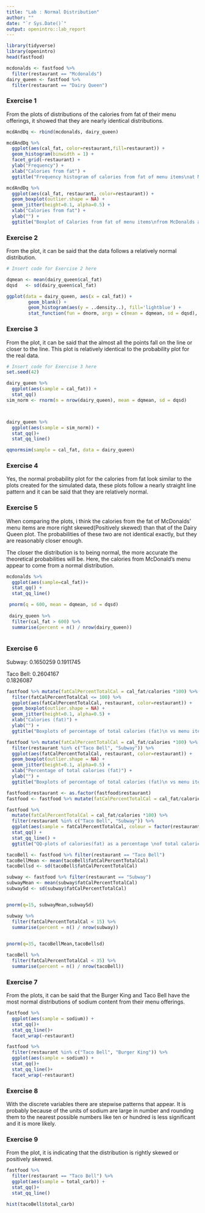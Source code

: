 ---
title: "Lab : Normal Distribution"
author: ""
date: "`r Sys.Date()`"
output: openintro::lab_report
---

```{r load-packages, message=FALSE}
library(tidyverse)
library(openintro)
head(fastfood)
```
```{r}
mcdonalds <- fastfood %>%
  filter(restaurant == "Mcdonalds")
dairy_queen <- fastfood %>%
  filter(restaurant == "Dairy Queen")
```


### Exercise 1

From the plots of distributions of the calories from fat of their menu offerings, it showed that they are nearly identical distributions.


```{r}

mcdAndDq <- rbind(mcdonalds, dairy_queen)

mcdAndDq %>% 
  ggplot(aes(cal_fat, color=restaurant,fill=restaurant)) +
  geom_histogram(binwidth = 1) +
  facet_grid(~restaurant) +
  ylab("Frequency") +
  xlab("Calories from fat") + 
  ggtitle("Frequency histogram of calories from fat of menu items\nat McDonalds and Dairy Queen")

mcdAndDq %>% 
  ggplot(aes(cal_fat, restaurant, color=restaurant)) +
  geom_boxplot(outlier.shape = NA) +
  geom_jitter(height=0.1, alpha=0.5) +
  xlab("Calories from fat") +
  ylab("") +
  ggtitle("Boxplot of Calories from fat of menu items\nfrom McDonalds and Dairy Queen")


```


### Exercise 2
From the plot, it can be said that the data follows a relatively normal distribution.

```{r}
# Insert code for Exercise 2 here

dqmean <- mean(dairy_queen$cal_fat)
dqsd   <- sd(dairy_queen$cal_fat)

ggplot(data = dairy_queen, aes(x = cal_fat)) +
        geom_blank() +
        geom_histogram(aes(y = ..density..), fill='lightblue') +
        stat_function(fun = dnorm, args = c(mean = dqmean, sd = dqsd), col = "tomato")


```


### Exercise 3

From the plot, it can be said that the almost all the points fall on the line or closer to the line. This plot is relatively identical to the probability plot for the real data.

```{r}
# Insert code for Exercise 3 here
set.seed(42)

dairy_queen %>%
  ggplot(aes(sample = cal_fat)) + 
  stat_qq()
sim_norm <- rnorm(n = nrow(dairy_queen), mean = dqmean, sd = dqsd)



dairy_queen %>% 
  ggplot(aes(sample = sim_norm)) + 
  stat_qq()+
  stat_qq_line()

qqnormsim(sample = cal_fat, data = dairy_queen)

```


### Exercise 4

Yes, the normal probability plot for the calories from fat look similar to the plots created for the simulated data, these plots follow a nearly straight line pattern and it can be said that they are relatively normal.


### Exercise 5


When comparing the plots, i think the  calories from the fat of McDonalds’ menu items are more right skewed(Positively skewed) than that of the Dairy Queen plot. The probabilities of these two are not identical exactly, but they are reasonably closer enough. 

The closer the distribution is to being normal, the more accurate the theoretical probabilities will be. Here, the calories from McDonald’s menu appear to come from a normal distribution.

```{r}

mcdonalds %>%
  ggplot(aes(sample=cal_fat))+
  stat_qq() +
  stat_qq_line()

 pnorm(q = 600, mean = dqmean, sd = dqsd)
 
 dairy_queen %>% 
  filter(cal_fat > 600) %>%
  summarise(percent = n() / nrow(dairy_queen))
 
```


### Exercise 6

Subway:
0.1650259
0.1911745

Taco Bell:
0.2604167	
0.1826087	

```{r}

fastfood %>% mutate(fatCalPercentTotalCal = cal_fat/calories *100) %>% 
  filter(fatCalPercentTotalCal <= 100) %>%  
  ggplot(aes(fatCalPercentTotalCal, restaurant, color=restaurant)) +
  geom_boxplot(outlier.shape = NA) +
  geom_jitter(height=0.1, alpha=0.5) +
  xlab("Calories (fat)") +
  ylab("") +
  ggtitle("Boxplots of percentage of total calories (fat)\n vs menu items (fast food restaurants)")

fastfood %>% mutate(fatCalPercentTotalCal = cal_fat/calories *100) %>%  
  filter(restaurant %in% c("Taco Bell", "Subway")) %>%  
  ggplot(aes(fatCalPercentTotalCal, restaurant, color=restaurant)) +
  geom_boxplot(outlier.shape = NA) +
  geom_jitter(height=0.1, alpha=0.5) +
  xlab("Percentage of total calories (fat)") +
  ylab("") +
  ggtitle("Boxplots of percentage of total calories (fat)\n vs menu items (from Taco Bell and Subway)")

fastfood$restaurant <- as.factor(fastfood$restaurant)
fastfood <- fastfood %>% mutate(fatCalPercentTotalCal = cal_fat/calories *100)

fastfood %>%
  mutate(fatCalPercentTotalCal = cal_fat/calories *100) %>%  
  filter(restaurant %in% c("Taco Bell", "Subway")) %>%  
  ggplot(aes(sample = fatCalPercentTotalCal, colour = factor(restaurant))) +
  stat_qq() +
  stat_qq_line() +
  ggtitle("QQ-plots of calories(fat) as a percentage \nof total calories(from Subway and Taco Bell)")

tacoBell <- fastfood %>% filter(restaurant == "Taco Bell")
tacoBellMean <- mean(tacoBell$fatCalPercentTotalCal)
tacoBellsd <- sd(tacoBell$fatCalPercentTotalCal)

subway <- fastfood %>% filter(restaurant == "Subway")
subwayMean <- mean(subway$fatCalPercentTotalCal)
subwaySd <- sd(subway$fatCalPercentTotalCal)


pnorm(q=15, subwayMean,subwaySd)

subway %>% 
  filter(fatCalPercentTotalCal < 15) %>%
  summarise(percent = n() / nrow(subway))

            
pnorm(q=35, tacoBellMean,tacoBellsd)

tacoBell %>% 
  filter(fatCalPercentTotalCal < 35) %>%
  summarise(percent = n() / nrow(tacoBell))
```


### Exercise 7

From the plots, it can be said that the Burger King and Taco Bell have the most normal distributions of sodium content from their menu offerings.

```{r}


fastfood %>% 
  ggplot(aes(sample = sodium)) + 
  stat_qq()+
  stat_qq_line()+
  facet_wrap(~restaurant)

fastfood %>% 
  filter(restaurant %in% c("Taco Bell", "Burger King")) %>%
  ggplot(aes(sample = sodium)) + 
  stat_qq()+
  stat_qq_line()+
  facet_wrap(~restaurant)
```




### Exercise 8


With the discrete variables there are stepwise patterns that appear. It is probably because of the units of sodium are large in number and rounding them to the nearest possible numbers like ten or hundred is less significant and it is more likely.


### Exercise 9

From the plot, it is indicating that the distribution is rightly skewed or positively skewed.


```{r}
fastfood %>% 
  filter(restaurant == "Taco Bell") %>%
  ggplot(aes(sample = total_carb)) + 
  stat_qq()+
  stat_qq_line()

hist(tacoBell$total_carb)
```

